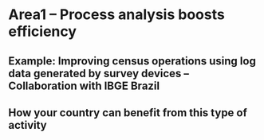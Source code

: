 # **Area1** – Process analysis boosts efficiency 

## Example: Improving census operations using log data generated by survey devices – Collaboration with IBGE Brazil 

## How your country can benefit from this type of activity